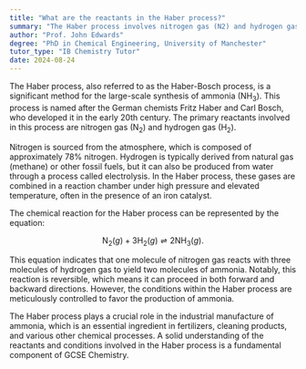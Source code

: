 ```yaml
---
title: "What are the reactants in the Haber process?"
summary: "The Haber process involves nitrogen gas (N2) and hydrogen gas (H3) as reactants, which are combined to produce ammonia, a key component in fertilizers and various chemical processes."
author: "Prof. John Edwards"
degree: "PhD in Chemical Engineering, University of Manchester"
tutor_type: "IB Chemistry Tutor"
date: 2024-08-24
---
```


The Haber process, also referred to as the Haber-Bosch process, is a significant method for the large-scale synthesis of ammonia ($\text{NH}_3$). This process is named after the German chemists Fritz Haber and Carl Bosch, who developed it in the early 20th century. The primary reactants involved in this process are nitrogen gas ($\text{N}_2$) and hydrogen gas ($\text{H}_2$).

Nitrogen is sourced from the atmosphere, which is composed of approximately 78% nitrogen. Hydrogen is typically derived from natural gas (methane) or other fossil fuels, but it can also be produced from water through a process called electrolysis. In the Haber process, these gases are combined in a reaction chamber under high pressure and elevated temperature, often in the presence of an iron catalyst.

The chemical reaction for the Haber process can be represented by the equation:

$$
\text{N}_2(g) + 3\text{H}_2(g) \rightleftharpoons 2\text{NH}_3(g).
$$

This equation indicates that one molecule of nitrogen gas reacts with three molecules of hydrogen gas to yield two molecules of ammonia. Notably, this reaction is reversible, which means it can proceed in both forward and backward directions. However, the conditions within the Haber process are meticulously controlled to favor the production of ammonia.

The Haber process plays a crucial role in the industrial manufacture of ammonia, which is an essential ingredient in fertilizers, cleaning products, and various other chemical processes. A solid understanding of the reactants and conditions involved in the Haber process is a fundamental component of GCSE Chemistry.
    